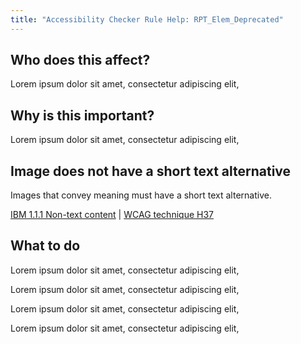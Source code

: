 ```yaml
---
title: "Accessibility Checker Rule Help: RPT_Elem_Deprecated"
---
```


<div className="toolHelp">
<Row>
<Column colLg={5} colMd={3} colSm={4} className="toolLeft">

## Who does this affect?

Lorem ipsum dolor sit amet, consectetur adipiscing elit,

## Why is this important?

Lorem ipsum dolor sit amet, consectetur adipiscing elit,

</Column>
<Column colLg={11} colMd={5} colSm={4} className="toolMain">

<div id="locLevel"></div>

## Image does not have a short text alternative
Images that convey meaning must have a short text alternative.

[IBM 1.1.1 Non-text content]() | [WCAG technique H37]()

<div id="locSnippet"></div>

## What to do

Lorem ipsum dolor sit amet, consectetur adipiscing elit,

Lorem ipsum dolor sit amet, consectetur adipiscing elit,


Lorem ipsum dolor sit amet, consectetur adipiscing elit,


Lorem ipsum dolor sit amet, consectetur adipiscing elit,


</Column>
</Row>
</div>

